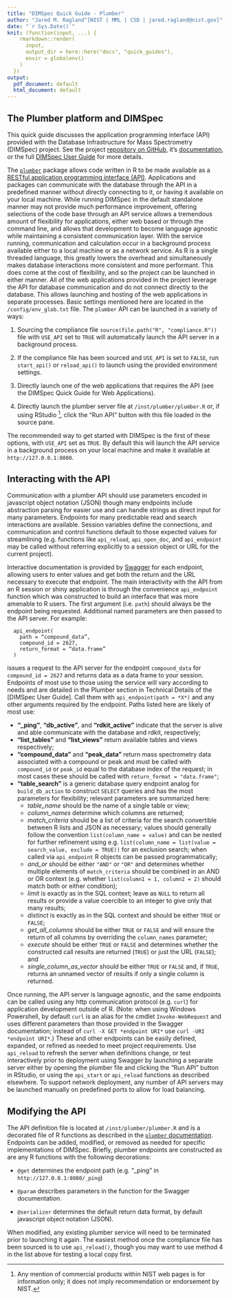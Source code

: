 ```yaml
---
title: "DIMSpec Quick Guide - Plumber"
author: "Jared M. Ragland^[NIST | MML | CSD | jared.ragland@nist.gov]"
date: "`r Sys.Date()`"
knit: (function(input, ...) {
    rmarkdown::render(
      input,
      output_dir = here::here("docs", "quick_guides"),
      envir = globalenv()
    )
  })
output:
  pdf_document: default
  html_document: default
---
```


## The Plumber platform and DIMSpec

This quick guide discusses the application programming interface (API) provided with the Database Infrastructure for Mass Spectrometry (DIMSpec) project. See the project [repository on GitHub](https://github.com/usnistgov/dimspec), it's [documentation](https://usnistgov.github.io/dimspec), or the full [DIMSpec User Guide](https://usnistgov.github.io/dimspec/docs/user_guide) for more details.

The [`plumber`](https://www.rplumber.io) package allows code written in R to be made available as a [RESTful application programming interface (API)](https://restfulapi.net/). Applications and packages can communicate with the database through the API in a predefined manner without directly connecting to it, or having it available on your local machine. While running DIMSpec in the default standalone manner may not provide much performance improvement, offering selections of the code base through an API service allows a tremendous amount of flexibility for applications, either web based or through the command line, and allows that development to become language agnostic while maintaining a consistent communication layer. With the service running, communication and calculation occur in a background process available either to a local machine or as a network service. As R is a single threaded language, this greatly lowers the overhead and simultaneously makes database interactions more consistent and more performant. This does come at the cost of flexibility, and so the project can be launched in either manner. All of the web applications provided in the project leverage the API for database communication and do not connect directly to the database. This allows launching and hosting of the web applications in separate processes. Basic settings mentioned here are located in the `/config/env_glob.txt` file. The `plumber` API can be launched in a variety of ways:

1. Sourcing the compliance file `source(file.path("R", "compliance.R"))` file with `USE_API` set to `TRUE` will automatically launch the API server in a background process.

1. If the compliance file has been sourced and `USE_API` is set to `FALSE`, run `start_api()` or `reload_api()` to launch using the provided environment settings.

1. Directly launch one of the web applications that requires the API (see the DIMSpec Quick Guide for Web Applications).

1. Directly launch the plumber server file at `/inst/plumber/plumber.R` or, if using RStudio [^1], click the "Run API" button with this file loaded in the source pane.

The recommended way to get started with DIMSpec is the first of these options, with `USE_API` set as `TRUE`. By default this will launch the API service in a background process on your local machine and make it available at `http://127.0.0.1:8080`.

[^1]: Any mention of commercial products within NIST web pages is for information only; it does not imply recommendation or endorsement by NIST.

## Interacting with the API

Communication with a plumber API should use parameters encoded in javascript object notation (JSON) though many endpoints include abstraction parsing for easier use and can handle strings as direct input for many parameters. Endpoints for many predictable read and search interactions are available. Session variables define the connections, and communication and control functions default to those expected values for streamlining (e.g. functions like `api_reload`, `api_open_doc`, and `api_endpoint` may be called without referring explicitly to a session object or URL for the current project).

Interactive documentation is provided by [Swagger](https://swagger.io/) for each endpoint, allowing users to enter values and get both the return and the URL necessary to execute that endpoint. The main interactivity with the API from an R session or shiny application is through the convenience `api_endpoint` function which was constructed to build an interface that was more amenable to R users. The first argument (i.e. `path`) should always be the endpoint being requested. Additional named parameters are then passed to the API server. For example:

      api_endpoint(
        path = “compound_data”,
        compound_id = 2627,
        return_format = “data.frame”
      )

issues a request to the API server for the endpoint `compound_data` for `compound_id = 2627` and returns data as a data frame to your session. Endpoints of most use to those using the service will vary according to needs and are detailed in the Plumber section in Technical Details of the [DIMSpec User Guide]. Call them with `api_endpoint(path = *X*)` and any other arguments required by the endpoint. Paths listed here are likely of most use:

-   **"\_ping"**, **"db_active"**, and **"rdkit_active"** indicate that the server is alive and able communicate with the database and rdkit, respectively;
-   **"list_tables"** and **"list_views"** return available tables and views respectively;
-   **"compound_data"** and **"peak_data"** return mass spectrometry data associated with a compound or peak and must be called with `compound_id` or `peak_id` equal to the database index of the request; in most cases these should be called with `return_format = "data.frame"`;
-   **"table_search"** is a generic database query endpoint analog for `build_db_action` to construct `SELECT` queries and has the most parameters for flexibility; relevant parameters are summarized here:
    -   *table_name* should be the name of a single table or view;
    -   *column_names* determine which columns are returned;
    -   *match_criteria* should be a list of criteria for the search convertible between R lists and JSON as necessary; values should generally follow the convention `list(column_name = value)` and can be nested for further refinement using e.g. `list(column_name = list(value = search_value, exclude = TRUE))` for an exclusion search; when called via `api_endpoint` R objects can be passed programmatically;
    -   *and_or* should be either `"AND"` or `"OR"` and determines whether multiple elements of `match_criteria` should be combined in an AND or OR context (e.g. whether `list(column1 = 1, column2 = 2)` should match both or either condition);
    -   *limit* is exactly as in the SQL context; leave as `NULL` to return all results or provide a value coercible to an integer to give only that many results;
    -   *distinct* is exactly as in the SQL context and should be either `TRUE` or `FALSE`;
    -   *get_all_columns* should be either `TRUE` or `FALSE` and will ensure the return of all columns by overriding the `column_names` parameter;
    -   *execute* should be either `TRUE` or `FALSE` and determines whether the constructed call results are returned (`TRUE`) or just the URL (`FALSE`); and
    -   *single_column_as_vector* should be either `TRUE` or `FALSE` and, if `TRUE`, returns an unnamed vector of results if only a single column is returned.
    
Once running, the API server is language agnostic, and the same endpoints can be called using any http communication protocol (e.g. `curl`) for application development outside of R. (Note: when using Windows Powershell, by default `curl` is an alias for the cmdlet `Invoke-WebRequest` and uses different parameters than those provided in the Swagger documentation; instead of `curl -X GET *endpoint URI*` use `curl -URI *endpoint URI*`.) These and other endpoints can be easily defined, expanded, or refined as needed to meet project requirements. Use `api_reload` to refresh the server when definitions change, or test interactively prior to deployment using Swagger by launching a separate server either by opening the plumber file and clicking the "Run API" button in RStudio, or using the `api_start` or `api_reload` functions as described elsewhere. To support network deployment, any number of API servers may be launched manually on predefined ports to allow for load balancing.

## Modifying the API

The API definition file is located at `/inst/plumber/plumber.R` and is a decorated file of R functions as described in the [`plumber` documentation](https://www.rplumber.io). Endpoints can be added, modified, or removed as needed for specific implementations of DIMSpec. Briefly, plumber endpoints are constructed as are any R functions with the following decorations:

- `@get` determines the endpoint path (e.g. "_ping" in `http://127.0.0.1:8080/_ping`)

- `@param` describes parameters in the function for the Swagger documentation.

- `@serializer` determines the default return data format, by default javascript object notation (JSON).

When modified, any existing plumber service will need to be terminated prior to launching it again. The easiest method once the compliance file has been sourced is to use `api_reload()`, though you may want to use method 4 in the list above for testing a local copy first.
